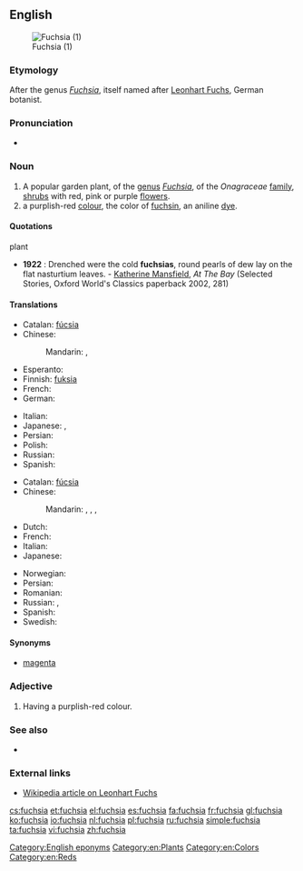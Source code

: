 {{wikipedia}}
{{also|Fuchsia}}
==English==
[[Image:DoubleFuchsias wb.jpg|thumb|Fuchsia (1)]]

===Etymology===
After the genus ''[[Fuchsia]]'', itself named after [[w:Leonhart Fuchs|Leonhart Fuchs]], German botanist.

===Pronunciation===
* {{rhymes|uːʃə}}

===Noun===
{{en-noun}}

# A popular garden plant, of the [[genus]] ''[[Fuchsia]]'', of the ''Onagraceae'' [[family]], [[shrub]]s with red, pink or purple [[flower]]s.
# a purplish-red [[color|colour]], the color of [[fuchsin]], an aniline [[dye]].
#: {{color panel|web fuchsia ([[magenta]])|FF00FF}}
#: {{color panel|fashion magenta (Hollywood cerise)|F400A1}}

====Quotations====
; plant
* '''1922''' : Drenched were the cold '''fuchsias''', round pearls of dew lay on the flat nasturtium leaves. - [[w:Katherine Mansfield|Katherine Mansfield]], ''At The Bay'' (Selected Stories, Oxford World's Classics paperback 2002, 281)

====Translations====
{{trans-top|plant}}
* Catalan: [[fúcsia]]
* Chinese:
*: Mandarin: {{t|cmn|倒掛金鐘|sc=Hani}}, {{t|cmn|倒挂金钟|tr=dàoguàjīnzhōng|sc=Hani}}
* Esperanto: {{t-|eo|fuksio}}
* Finnish: [[fuksia]]
* French: {{t+|fr|fuchsia|m}}
* German: {{t-|de|Fuchsie|f}}
{{trans-mid}}
* Italian: {{t-|it|fucsia|f}}
* Japanese: {{t-|ja|フクシャ|tr=fukusha|sc=Jpan}}, {{t-|ja|ホクシャ|tr=hokusha|sc=Jpan}}
* Persian: {{t-|fa|گل آویز|tr=gol-âviz|sc=fa-Arab}}
* Polish: {{t+|pl|fuksja|f}}
* Russian: {{t+|ru|фуксия|f|tr=fúksija|sc=Cyrl}}
* Spanish: {{t+|es|fucsia}}
{{trans-bottom}}

{{trans-top|colour}}
* Catalan: [[fúcsia]]
* Chinese:
*: Mandarin: {{t|cmn|紫紅色|sc=Hani}}, {{t|cmn|紫红色|tr=zǐhóngsè|sc=Hani}}, {{t|cmn|品紅色|sc=Hani}}, {{t|cmn|品红色|tr=pǐnhóngsè|sc=Hani}}
* Dutch: {{t-|nl|foksia|m}}
* French: {{t+|fr|fuchsia|m}}
* Italian: {{t-|it|fucsia}}
* Japanese: {{t-|ja|赤紫色|tr=あかむらさきいろ, aka-murasaki-iro|sc=Jpan}}
{{trans-mid}}
* Norwegian: {{t-|no|fuksia}}
* Persian: {{t-|fa|سرخابی سیر|tr=sorxâbi sir|sc=fa-Arab}}
* Romanian: {{t-|ro|fucsie|f}}
* Russian: {{t+|ru|фуксия|f|tr=fúksija|sc=Cyrl}}, {{t-|ru|пурпурно-красный цвет|m|tr=purpúrno-krásnyj cvet|sc=Cyrl}}
* Spanish: {{t+|es|fucsia}}
* Swedish: {{t-|sv|fuchsia}}
{{trans-bottom}}

====Synonyms====
* {{sense|colour}}  [[magenta]]

===Adjective===
{{en-adj|-}}

# Having a purplish-red colour.

===See also===
* {{list:reds/en}}

===External links===
* [[w:Leonhart_Fuchs|Wikipedia article on Leonhart Fuchs]]

[[Category:English eponyms]]
[[Category:en:Plants]]
[[Category:en:Colors]]
[[Category:en:Reds]]

[[cs:fuchsia]]
[[et:fuchsia]]
[[el:fuchsia]]
[[es:fuchsia]]
[[fa:fuchsia]]
[[fr:fuchsia]]
[[gl:fuchsia]]
[[ko:fuchsia]]
[[io:fuchsia]]
[[nl:fuchsia]]
[[pl:fuchsia]]
[[ru:fuchsia]]
[[simple:fuchsia]]
[[ta:fuchsia]]
[[vi:fuchsia]]
[[zh:fuchsia]]